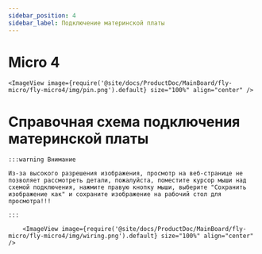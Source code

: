 ```yaml
---
sidebar_position: 4
sidebar_label: Подключение материнской платы
---
```



# Micro 4

    <ImageView image={require('@site/docs/ProductDoc/MainBoard/fly-micro/fly-micro4/img/pin.png').default} size="100%" align="center" />


# Справочная схема подключения материнской платы

    :::warning Внимание

    Из-за высокого разрешения изображения, просмотр на веб-странице не позволяет рассмотреть детали, пожалуйста, поместите курсор мыши над схемой подключения, нажмите правую кнопку мыши, выберите "Сохранить изображение как" и сохраните изображение на рабочий стол для просмотра!!!

    :::

        <ImageView image={require('@site/docs/ProductDoc/MainBoard/fly-micro/fly-micro4/img/wiring.png').default} size="100%" align="center" />